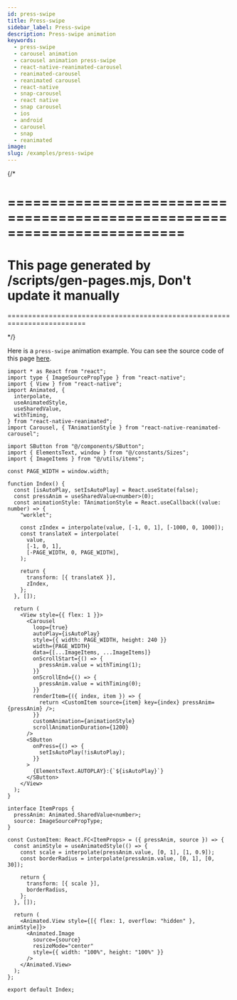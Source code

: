```yaml
---
id: press-swipe
title: Press-swipe
sidebar_label: Press-swipe
description: Press-swipe animation
keywords:
  - press-swipe
  - carousel animation
  - carousel animation press-swipe
  - react-native-reanimated-carousel
  - reanimated-carousel
  - reanimated carousel
  - react-native
  - snap-carousel
  - react native
  - snap carousel
  - ios
  - android
  - carousel
  - snap
  - reanimated
image:
slug: /examples/press-swipe
---
```


{/* 

=========================================================================
=========================================================================
This page generated by /scripts/gen-pages.mjs, Don't update it manually 
=========================================================================
=========================================================================

*/}

Here is a `press-swipe` animation example. You can see the source code of this page [here](https://github.com/dohooo/react-native-reanimated-carousel/blob/main/example/app/src/pages/press-swipe/index.tsx).


<Page page='press-swipe' />

```tsx copy
import * as React from "react";
import type { ImageSourcePropType } from "react-native";
import { View } from "react-native";
import Animated, {
  interpolate,
  useAnimatedStyle,
  useSharedValue,
  withTiming,
} from "react-native-reanimated";
import Carousel, { TAnimationStyle } from "react-native-reanimated-carousel";

import SButton from "@/components/SButton";
import { ElementsText, window } from "@/constants/Sizes";
import { ImageItems } from "@/utils/items";

const PAGE_WIDTH = window.width;

function Index() {
  const [isAutoPlay, setIsAutoPlay] = React.useState(false);
  const pressAnim = useSharedValue<number>(0);
  const animationStyle: TAnimationStyle = React.useCallback((value: number) => {
    "worklet";

    const zIndex = interpolate(value, [-1, 0, 1], [-1000, 0, 1000]);
    const translateX = interpolate(
      value,
      [-1, 0, 1],
      [-PAGE_WIDTH, 0, PAGE_WIDTH],
    );

    return {
      transform: [{ translateX }],
      zIndex,
    };
  }, []);

  return (
    <View style={{ flex: 1 }}>
      <Carousel
        loop={true}
        autoPlay={isAutoPlay}
        style={{ width: PAGE_WIDTH, height: 240 }}
        width={PAGE_WIDTH}
        data={[...ImageItems, ...ImageItems]}
        onScrollStart={() => {
          pressAnim.value = withTiming(1);
        }}
        onScrollEnd={() => {
          pressAnim.value = withTiming(0);
        }}
        renderItem={({ index, item }) => {
          return <CustomItem source={item} key={index} pressAnim={pressAnim} />;
        }}
        customAnimation={animationStyle}
        scrollAnimationDuration={1200}
      />
      <SButton
        onPress={() => {
          setIsAutoPlay(!isAutoPlay);
        }}
      >
        {ElementsText.AUTOPLAY}:{`${isAutoPlay}`}
      </SButton>
    </View>
  );
}

interface ItemProps {
  pressAnim: Animated.SharedValue<number>;
  source: ImageSourcePropType;
}

const CustomItem: React.FC<ItemProps> = ({ pressAnim, source }) => {
  const animStyle = useAnimatedStyle(() => {
    const scale = interpolate(pressAnim.value, [0, 1], [1, 0.9]);
    const borderRadius = interpolate(pressAnim.value, [0, 1], [0, 30]);

    return {
      transform: [{ scale }],
      borderRadius,
    };
  }, []);

  return (
    <Animated.View style={[{ flex: 1, overflow: "hidden" }, animStyle]}>
      <Animated.Image
        source={source}
        resizeMode="center"
        style={{ width: "100%", height: "100%" }}
      />
    </Animated.View>
  );
};

export default Index;

```